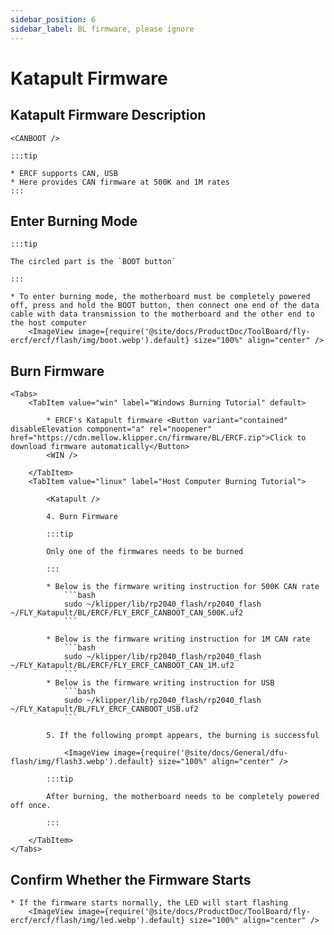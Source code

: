 ```yaml
---
sidebar_position: 6
sidebar_label: BL firmware, please ignore
---
```



# Katapult Firmware

## Katapult Firmware Description

    <CANBOOT />

    :::tip

    * ERCF supports CAN, USB
    * Here provides CAN firmware at 500K and 1M rates
    :::

## Enter Burning Mode

    :::tip

    The circled part is the `BOOT button`

    :::

    * To enter burning mode, the motherboard must be completely powered off, press and hold the BOOT button, then connect one end of the data cable with data transmission to the motherboard and the other end to the host computer
        <ImageView image={require('@site/docs/ProductDoc/ToolBoard/fly-ercf/ercf/flash/img/boot.webp').default} size="100%" align="center" />

## Burn Firmware
    <Tabs>
        <TabItem value="win" label="Windows Burning Tutorial" default>
        
            * ERCF's Katapult firmware <Button variant="contained" disableElevation component="a" rel="noopener" href="https://cdn.mellow.klipper.cn/firmware/BL/ERCF.zip">Click to download firmware automatically</Button>
            <WIN />
            
        </TabItem>
        <TabItem value="linux" label="Host Computer Burning Tutorial">
            
            <Katapult />

            4. Burn Firmware

            :::tip

            Only one of the firmwares needs to be burned

            :::

            * Below is the firmware writing instruction for 500K CAN rate
                ```bash
                sudo ~/klipper/lib/rp2040_flash/rp2040_flash ~/FLY_Katapult/BL/ERCF/FLY_ERCF_CANBOOT_CAN_500K.uf2
                ```
                       
            * Below is the firmware writing instruction for 1M CAN rate
                ```bash
                sudo ~/klipper/lib/rp2040_flash/rp2040_flash ~/FLY_Katapult/BL/ERCF/FLY_ERCF_CANBOOT_CAN_1M.uf2
                ```
            * Below is the firmware writing instruction for USB
                ```bash
                sudo ~/klipper/lib/rp2040_flash/rp2040_flash ~/FLY_Katapult/BL/FLY_ERCF_CANBOOT_USB.uf2
                ```

            5. If the following prompt appears, the burning is successful

                <ImageView image={require('@site/docs/General/dfu-flash/img/flash3.webp').default} size="100%" align="center" />

            :::tip

            After burning, the motherboard needs to be completely powered off once.

            :::

        </TabItem>
    </Tabs>

## Confirm Whether the Firmware Starts

    * If the firmware starts normally, the LED will start flashing
        <ImageView image={require('@site/docs/ProductDoc/ToolBoard/fly-ercf/ercf/flash/img/led.webp').default} size="100%" align="center" />


